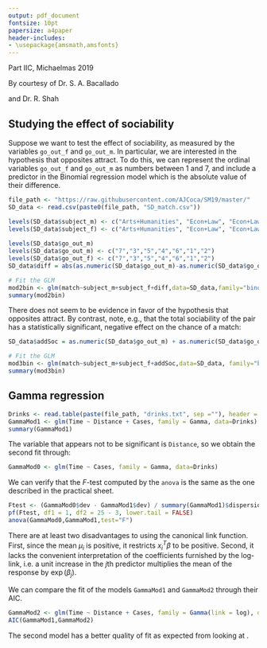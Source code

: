 ```yaml
---
output: pdf_document
fontsize: 10pt
papersize: a4paper
header-includes:
- \usepackage{amsmath,amsfonts}
---
```


\textbf{STATISTICAL MODELLING} \hfill Part IIC, Michaelmas 2019


\textbf{Practical 8: Contingency tables and Gamma regression} \hfill By courtesy of Dr. S. A. Bacallado 

\hfill and Dr. R. Shah

<!--## Solutions 

<!-- ```{r echo=F} -->
<!-- file_path <- "https://raw.githubusercontent.com/AJCoca/SM19/master/" -->
<!-- SD_data <- read.csv(paste0(file_path, "SD_match.csv")) -->
<!-- levels(SD_data$subject_m) <- c("Arts+Humanities", "Econ+Law", "Econ+Law", "Sciences") -->
<!-- levels(SD_data$subject_f) <- c("Arts+Humanities", "Econ+Law", "Econ+Law", "Sciences") -->
<!-- SD_subj <- table(SD_data[, c("match", "subject_m", "subject_f")]) -->
<!-- SD_subj <- as.data.frame(xtabs(Freq ~ subject_m + subject_f + match, data=SD_subj)) -->
<!-- mod1 <- glm(Freq ~., data=SD_subj, family=poisson) -->
<!-- ``` -->

<!-- The summary of the GLM fit `mod1` shows two values of deviance: -->

<!-- ```{r} -->
<!-- summary(mod1) -->
<!-- ``` -->

<!-- The *residual deviance* is the deviance of the model, while the *null deviance* is the deviance of an intercept-only model. We have seen that when $\sigma^2$ is known, as it is in Poisson regression, the difference of the deviances is a log-likelihood ratio comparing these two models, so by Wilks' Theorem it has a $\chi^2_p$ distribution, where $p$ is the number of predictors (not including the intercept). -->

<!-- However, the practical suggests using the residual deviance `mod1$dev` as a test statistic. Again, since $\sigma^2$ is known, this is a log-likelihood ratio comparing the model to a *saturated model*, that is, a GLM in which the mean for each observation is unrestricted. The saturated model has maximum likelihood -->
<!-- $$\max_{\mu\in\mathbb R^n} \tilde\ell(y,\mu) = \tilde\ell(y,y).$$ -->

<!-- In general, we cannot apply Wilks' theorem to this test, because the dimension of the alternative hypothesis increases with the number of observations $n$. However, since this is a Poisson regression with large means---we grouped the categories "Econ" and "Law" with this in mind---we can appeal to small dispersion assymptotics and compare the deviance to a $\chi^2_{n-p}$ distribution. The $p$-value is: -->

<!-- ```{r} -->
<!-- X.shape = dim(model.matrix(mod1)) -->
<!-- pchisq(mod1$dev,X.shape[1]-X.shape[2],lower.tail=F) -->
<!-- ``` -->

<!-- This is evidence of a low quality of fit, or against the model `mod1`. -->

<!-- ```{r echo=F} -->
<!-- mod3 <- glm(Freq ~ subject_m*subject_f + subject_m*match + subject_f*match, data=SD_subj, family=poisson) -->
<!-- ``` -->

<!-- When we apply the same test on `mod3` we obtain the $p$-value: -->

<!-- ```{r} -->
<!-- X.shape = dim(model.matrix(mod3)) -->
<!-- pchisq(mod3$dev,X.shape[1]-X.shape[2],lower.tail=F) -->
<!-- ``` -->

<!-- which is still lower than 5%, but suggests a better fit than `mod1`. -->

<!-- ## \*The surrogate Poisson model in 3-dimensional contingency tables\* -->

<!-- Suppose we are interested in modelling the probability that two people will match given their subjects of study. It might be best to assume that the number of pairs with each subject combination is fixed, and only model as random the proportion of pairs who are a match. This is akin to fixing the margins of a 2-dimensional contingency table, but in a 3-dimensional example.  -->

<!-- The multinomial model in this case is a binomial regression since there are only 2 categories for the variable `match` (yes or no). We shall show that the surrogate Poisson model in this case is the no three-way interaction model `mod3`. -->

<!-- First, we create a Data Frame that is suitable for Binomial regression. For this, we will use the `reshape` package, which you may install using `install.packages('reshape')`. -->

<!-- ```{r} -->
<!-- library(reshape) -->
<!-- SD_subj_bin <- cast(SD_subj,subject_m+subject_f~match,value='Freq') -->
<!-- SD_subj_bin$total <- SD_subj_bin$`0` + SD_subj_bin$`1` -->
<!-- SD_subj_bin$prop <- SD_subj_bin$`1`/SD_subj_bin$total -->
<!-- ``` -->

<!-- Now, we can fit the binomial GLM. -->
<!-- ```{r} -->
<!-- mod1bin <- glm(prop~subject_m+subject_f,data=SD_subj_bin, -->
<!--                family="binomial", weights=SD_subj_bin$total) -->
<!-- ``` -->

<!-- We can now check that the predictions for the number of matches from the Poisson model with no three-way interactions, and the Binomial regression model with additive effects are the same: -->

<!-- ```{r} -->
<!-- SD_subj_bin$PredBin = mod1bin$fitted.values*SD_subj_bin$total -->
<!-- SD_subj$PredPoisson = mod3$fitted.values -->
<!-- merge(SD_subj[10:18,],SD_subj_bin)[c(1,2,5,10)] -->
<!-- ``` -->

<!-- In a two-dimensional contingency table, the surrogate Poisson model is the independence model. However, in the three-dimensional case, we need to include all pairwise interactions in the Poisson model to obtain the same fit as in the multinomial regression. -->

## Studying the effect of sociability

Suppose we want to test the effect of sociability, as measured by the variables `go_out_f` and `go_out_m`. In particular, we are interested in the hypothesis that opposites attract. To do this, we can represent the ordinal variables `go_out_f` and `go_out_m` as numbers between 1 and 7, and include a predictor in the Binomial regression model which is the absolute value of their difference.

```r

file_path <- "https://raw.githubusercontent.com/AJCoca/SM19/master/"
SD_data <- read.csv(paste0(file_path, "SD_match.csv"))

levels(SD_data$subject_m) <- c("Arts+Humanities", "Econ+Law", "Econ+Law", "Sciences")
levels(SD_data$subject_f) <- c("Arts+Humanities", "Econ+Law", "Econ+Law", "Sciences")
  
levels(SD_data$go_out_m)
levels(SD_data$go_out_m) <- c("7","3","5","4","6","1","2")
levels(SD_data$go_out_f) <- c("7","3","5","4","6","1","2")
SD_data$diff = abs(as.numeric(SD_data$go_out_m)-as.numeric(SD_data$go_out_f))

# Fit the GLM
mod2bin <- glm(match~subject_m+subject_f+diff,data=SD_data,family="binomial")
summary(mod2bin)
```

There does not seem to be evidence in favor of the hypothesis that opposites attract. By contrast, note, e.g., that the total sociability of the pair has a statistically significant, negative effect on the chance of a match:

```r
SD_data$addSoc = as.numeric(SD_data$go_out_m) + as.numeric(SD_data$go_out_f)

# Fit the GLM
mod3bin <- glm(match~subject_m+subject_f+addSoc,data=SD_data, family="binomial")
summary(mod3bin)
```

## Gamma regression

```r
Drinks <- read.table(paste(file_path, "drinks.txt", sep =""), header = TRUE)
GammaMod1 <- glm(Time ~ Distance + Cases, family = Gamma, data=Drinks)
summary(GammaMod1)
```

The variable that appears not to be significant is `Distance`, so we obtain the second fit through:

```r
GammaMod0 <- glm(Time ~ Cases, family = Gamma, data=Drinks)
```

We can verify that the $F$-test computed by the `anova` is the same as the one described in the practical sheet.

```r
Ftest <- (GammaMod0$dev - GammaMod1$dev) / summary(GammaMod1)$dispersion
pf(Ftest, df1 = 1, df2 = 25 - 3, lower.tail = FALSE)
anova(GammaMod0,GammaMod1,test="F")
```

There are at least two disadvantages to using the canonical link function. First, since the mean $\mu_i$ is positive, it restricts $x_i^T\beta$ to be positive. Second, it lacks the convenient interpretation of the coefficients furnished by the log-link, i.e. a unit increase in the $j$th predictor multiplies the mean of the response by $\exp(\beta_j)$. 

We can compare the fit of the models `GammaMod1` and `GammaMod2` through their AIC. 

```r
GammaMod2 <- glm(Time ~ Distance + Cases, family = Gamma(link = log), data=Drinks)
AIC(GammaMod1,GammaMod2)
```

The second model has a better quality of fit as expected from looking at \texttt{summary(GammaMod2)}.
